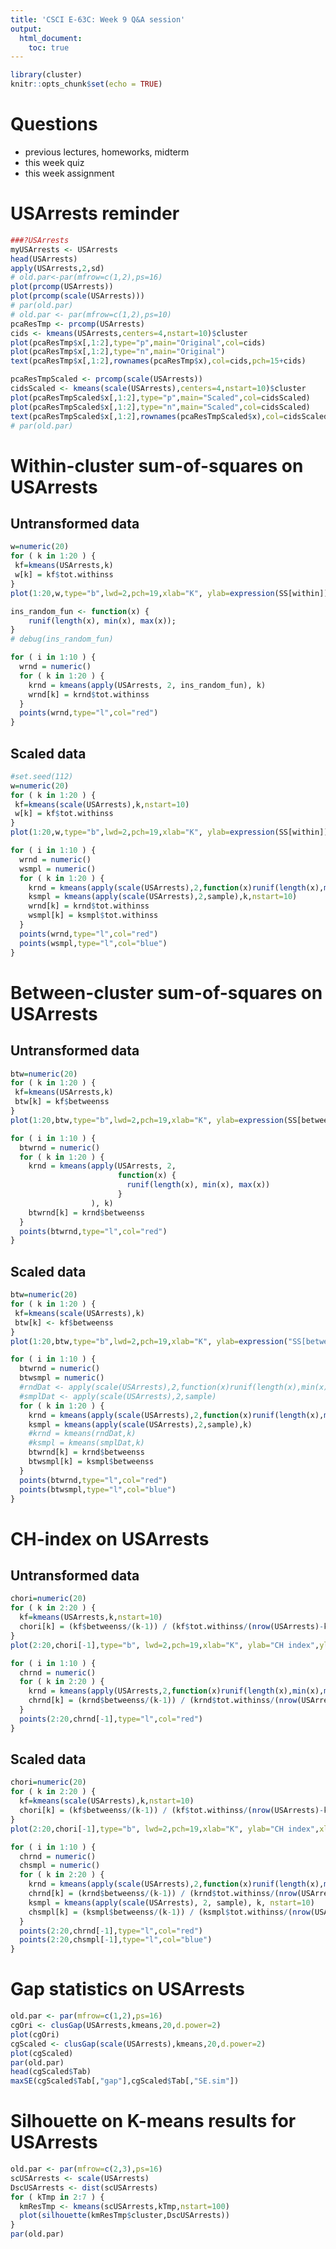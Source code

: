 ```yaml
---
title: 'CSCI E-63C: Week 9 Q&A session'
output:
  html_document:
    toc: true
---
```


```r
library(cluster)
knitr::opts_chunk$set(echo = TRUE)
```

# Questions

* previous lectures, homeworks, midterm
* this week quiz
* this week assignment

# USArrests reminder

```r
###?USArrests
myUSArrests <- USArrests
head(USArrests)
apply(USArrests,2,sd)
# old.par<-par(mfrow=c(1,2),ps=16)
plot(prcomp(USArrests))
plot(prcomp(scale(USArrests)))
# par(old.par)
# old.par <- par(mfrow=c(1,2),ps=10)
pcaResTmp <- prcomp(USArrests)
cids <- kmeans(USArrests,centers=4,nstart=10)$cluster
plot(pcaResTmp$x[,1:2],type="p",main="Original",col=cids)
plot(pcaResTmp$x[,1:2],type="n",main="Original")
text(pcaResTmp$x[,1:2],rownames(pcaResTmp$x),col=cids,pch=15+cids)
```


```r
pcaResTmpScaled <- prcomp(scale(USArrests))
cidsScaled <- kmeans(scale(USArrests),centers=4,nstart=10)$cluster
plot(pcaResTmpScaled$x[,1:2],type="p",main="Scaled",col=cidsScaled)
plot(pcaResTmpScaled$x[,1:2],type="n",main="Scaled",col=cidsScaled)
text(pcaResTmpScaled$x[,1:2],rownames(pcaResTmpScaled$x),col=cidsScaled,pch=15+cidsScaled)
# par(old.par)
```

# Within-cluster sum-of-squares on USArrests

## Untransformed data

```r
w=numeric(20)
for ( k in 1:20 ) {
 kf=kmeans(USArrests,k)
 w[k] = kf$tot.withinss
}
plot(1:20,w,type="b",lwd=2,pch=19,xlab="K", ylab=expression(SS[within]))

ins_random_fun <- function(x) {
    runif(length(x), min(x), max(x));
}
# debug(ins_random_fun)

for ( i in 1:10 ) {
  wrnd = numeric()
  for ( k in 1:20 ) {
    krnd = kmeans(apply(USArrests, 2, ins_random_fun), k)
    wrnd[k] = krnd$tot.withinss
  }
  points(wrnd,type="l",col="red")
}
```

## Scaled data

```r
#set.seed(112)
w=numeric(20)
for ( k in 1:20 ) {
 kf=kmeans(scale(USArrests),k,nstart=10)
 w[k] = kf$tot.withinss
}
plot(1:20,w,type="b",lwd=2,pch=19,xlab="K", ylab=expression(SS[within]))

for ( i in 1:10 ) {
  wrnd = numeric()
  wsmpl = numeric()
  for ( k in 1:20 ) {
    krnd = kmeans(apply(scale(USArrests),2,function(x)runif(length(x),min(x),max(x))),k,nstart=10)
    ksmpl = kmeans(apply(scale(USArrests),2,sample),k,nstart=10)
    wrnd[k] = krnd$tot.withinss
    wsmpl[k] = ksmpl$tot.withinss
  }
  points(wrnd,type="l",col="red")
  points(wsmpl,type="l",col="blue")
}
```


# Between-cluster sum-of-squares on USArrests

## Untransformed data

```r
btw=numeric(20)
for ( k in 1:20 ) {
 kf=kmeans(USArrests,k)
 btw[k] = kf$betweenss
}
plot(1:20,btw,type="b",lwd=2,pch=19,xlab="K", ylab=expression(SS[between]))

for ( i in 1:10 ) {
  btwrnd = numeric()
  for ( k in 1:20 ) {
    krnd = kmeans(apply(USArrests, 2, 
                        function(x) {
                          runif(length(x), min(x), max(x))
                        }
                  ), k)
    btwrnd[k] = krnd$betweenss
  }
  points(btwrnd,type="l",col="red")
}
```

## Scaled data

```r
btw=numeric(20)
for ( k in 1:20 ) {
 kf=kmeans(scale(USArrests),k)
 btw[k] <- kf$betweenss
}
plot(1:20,btw,type="b",lwd=2,pch=19,xlab="K", ylab=expression("SS[between]"),ylim=c(0,250))

for ( i in 1:10 ) {
  btwrnd = numeric()
  btwsmpl = numeric()
  #rndDat <- apply(scale(USArrests),2,function(x)runif(length(x),min(x),max(x)))
  #smplDat <- apply(scale(USArrests),2,sample)
  for ( k in 1:20 ) {
    krnd = kmeans(apply(scale(USArrests),2,function(x)runif(length(x),min(x),max(x))),k)
    ksmpl = kmeans(apply(scale(USArrests),2,sample),k)
    #krnd = kmeans(rndDat,k)
    #ksmpl = kmeans(smplDat,k)
    btwrnd[k] = krnd$betweenss
    btwsmpl[k] = ksmpl$betweenss
  }
  points(btwrnd,type="l",col="red")
  points(btwsmpl,type="l",col="blue")
}
```

# CH-index on USArrests

## Untransformed data

```r
chori=numeric(20)
for ( k in 2:20 ) {
  kf=kmeans(USArrests,k,nstart=10)
  chori[k] = (kf$betweenss/(k-1)) / (kf$tot.withinss/(nrow(USArrests)-k))
}
plot(2:20,chori[-1],type="b", lwd=2,pch=19,xlab="K", ylab="CH index",ylim=range(chori[-1])*c(1/2,1))

for ( i in 1:10 ) {
  chrnd = numeric()
  for ( k in 2:20 ) {
    krnd = kmeans(apply(USArrests,2,function(x)runif(length(x),min(x),max(x))),k,nstart=10)
    chrnd[k] = (krnd$betweenss/(k-1)) / (krnd$tot.withinss/(nrow(USArrests)-k))
  }
  points(2:20,chrnd[-1],type="l",col="red")
}
```

## Scaled data

```r
chori=numeric(20)
for ( k in 2:20 ) {
  kf=kmeans(scale(USArrests),k,nstart=10)
  chori[k] = (kf$betweenss/(k-1)) / (kf$tot.withinss/(nrow(USArrests)-k))
}
plot(2:20,chori[-1],type="b", lwd=2,pch=19,xlab="K", ylab="CH index",xlim=c(1,20),ylim=range(chori[-1])*c(1/2,1))

for ( i in 1:10 ) {
  chrnd = numeric()
  chsmpl = numeric()
  for ( k in 2:20 ) {
    krnd = kmeans(apply(scale(USArrests),2,function(x)runif(length(x),min(x),max(x))),k,nstart=10)
    chrnd[k] = (krnd$betweenss/(k-1)) / (krnd$tot.withinss/(nrow(USArrests)-k))
    ksmpl = kmeans(apply(scale(USArrests), 2, sample), k, nstart=10)
    chsmpl[k] = (ksmpl$betweenss/(k-1)) / (ksmpl$tot.withinss/(nrow(USArrests)-k))
  }
  points(2:20,chrnd[-1],type="l",col="red")
  points(2:20,chsmpl[-1],type="l",col="blue")
}
```

# Gap statistics on USArrests

```r
old.par <- par(mfrow=c(1,2),ps=16)
cgOri <- clusGap(USArrests,kmeans,20,d.power=2)
plot(cgOri)
cgScaled <- clusGap(scale(USArrests),kmeans,20,d.power=2)
plot(cgScaled)
par(old.par)
head(cgScaled$Tab)
maxSE(cgScaled$Tab[,"gap"],cgScaled$Tab[,"SE.sim"])
```

# Silhouette on K-means results for USArrests

```r
old.par <- par(mfrow=c(2,3),ps=16)
scUSArrests <- scale(USArrests)
DscUSArrests <- dist(scUSArrests)
for ( kTmp in 2:7 ) {
  kmResTmp <- kmeans(scUSArrests,kTmp,nstart=100)
  plot(silhouette(kmResTmp$cluster,DscUSArrests))
}
par(old.par)
```
